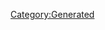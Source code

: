 {{Texts/Music
 |ID=111
 |MusicName=LIGHT THE LIGHT
 |OfficialName=LIGHT THE LIGHT
 |VocalName=Fire Bomber
 |VocalNameLF=Fire Bomber
 |Description=作品：マクロス7

歌手：Fire Bomber

作詞：K.INOJO
作曲：TSUKASA
 |BuyURL=https://recochoku.jp/song/S20141959/single?ds=34295745
 |StoryDesc=力の暴走によって、際限なくスピリチアを奪い尽くす
化物となったゲペルニッチを前に、人々は最後の力を
振り絞りながら歌い続けることで必死の抵抗を試みる。

いつしか歌声も途絶え、銀河が闇へと閉ざされかけた
その時、穢れなき歌とともにスピリチアが光を放った。
 |StoryTitle=「みんな歌うのよ、心を込めて！」
 |BannerId=2
 |AnmStoreURL=https://anime.dmkt-sp.jp/animestore/ci_pc?workId=20597
}}
[[Category:Generated]]
